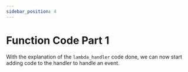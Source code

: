 ```yaml
---
sidebar_position: 4
---
```


# Function Code Part 1

With the explanation of the `lambda_handler` code done, we can now start adding code to the handler to handle an event.

